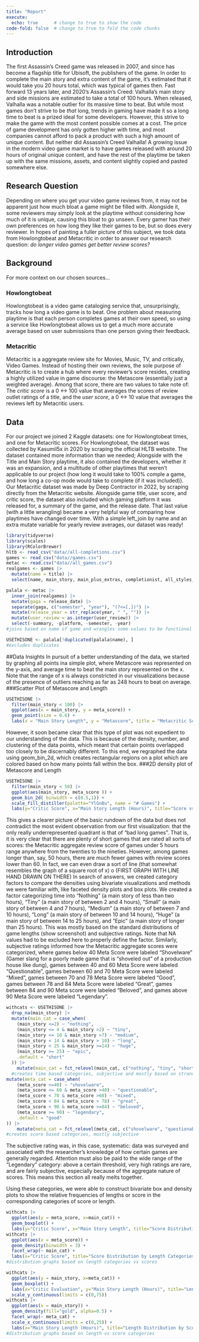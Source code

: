```yaml
---
title: "Report"
execute: 
  echo: true      # change to true to show the code
code-fold: false  # change to true to fold the code chunks
---
```



## Introduction
The first Assassin's Creed game was released in 2007, and since has become a flagship title for Ubisoft, the publishers of the game. In order to complete the main story and extra content of the game, it's estimated that it would take you 20 hours total, which was typical of games then. Fast forward 13 years later, and 2020's Assassin's Creed: Valhalla's main story and side missions are estimated to take a total of 100 hours. When released, Valhalla was a notable outlier for its massive time to beat. But while most games don't strive to be *that* long, trends in gaming have made it so a long time to beat is a prized ideal for some developers. However, this strive to make the game with the most content possible comes at a cost. The price of game development has only gotten higher with time, and most companies cannot afford to pack a product with such a high amount of unique content. But neither did Assassin's Creed Valhalla! A growing issue in the modern video game market is to have games released with around 20 hours of original unique content, and have the rest of the playtime be taken up with the same missions, assets, and content slightly copied and pasted somewhere else. 

## Research Question
Depending on where you get your video game reviews from, it may not be apparent just how much bloat a game might be filled with. Alongside it, some reviewers may simply look at the playtime without considering how much of it is unique, causing this bloat to go unseen. Every gamer has their own preferences on how long they like their games to be, but so does every reviewer. In hopes of painting a fuller picture of this subject, we took data from Howlongtobeat and Metacritic in order to answer our research question: *do longer video games get better review scores?*

## Background
For more context on our chosen sources...

### Howlongtobeat
Howlongtobeat is a video game cataloging service that, unsurprisingly, tracks how long a video game is to beat. One problem about measuring playtime is that each person completes games at their own speed, so using a service like Howlongtobeat allows us to get a much more accurate average based on user submissions than one person giving their feedback.

### Metacritic
Metacritic is a aggregate review site for Movies, Music, TV, and critically, Video Games. Instead of hosting their own reviews, the sole purpose of Metacritic is to create a hub where every reviewer's score resides, creating a highly utilized value in game discourse: the Metascore (essentially just a weighted average). Among that score, there are two values to take note of: The *critic score* is a 0 <-> 100 value that averages the scores of review outlet ratings of a title, and the *user score*, a 0 <-> 10 value that averages the reviews left by Metacritic users. 

## Data
For our project we joined 2 Kaggle datasets: one for Howlongtobeat times, and one for Metacritic scores. For Howlongtobeat, the dataset was collected by Kasumil5x in 2020 by scraping the official HLTB website. The dataset contained more information than we needed; Alongside with the Title and Main Story playtime, it also contained the developers, whether it was an expansion, and a multitude of other playtimes that weren't applicable to our project (how long it would take to 100% comple a game, and how long a co-op mode would take to complete (if it was included)). 
Our Metacritic dataset was made by Deep Contractor in 2022, by scraping directly from the Metacritic website. Alongside game title, user score, and critic score, the dataset also included which gaming platform it was released for, a summary of the game, and the release date. That last value (with a little wrangling) became a very helpful way of comparing how playtimes have changed over time. With a simple left_join by name and an extra mutate variable for yearly review averages, our dataset was ready!

```r
library(tidyverse)
library(scales)
library(RColorBrewer)
hltb <- read_csv("data//all-completions.csv")
games <- read_csv("data//games.csv")
metac <- read.csv("data//all_games.csv")
realgames <- games |>
  mutate(name = title) |>
  select(name, main_story, main_plus_extras, completionist, all_styles, type, platforms, genres)

palala <- metac |>
  inner_join(realgames) |>
  mutate(gaga = release_date) |>
  separate(gaga, c("semester", "year"), "(?<=[,])") |>
  mutate(release_year = str_replace(year, " ", "")) |>
  mutate(user_review = as.integer(user_review)) |>
  select(-summary, -platform, -semester, -year) 
#joins based on name of game and wrangles some values to be functional

USETHISONE <- palala[!duplicated(palala$name), ]
#excludes duplicates
```
##Data Insights
In pursuit of a better understanding of the data, we started by graphing all points ina simple plot, where Metascore was represented on the y-axis, and average time to beat the main story represented on the x. Note that the range of x is always constricted in our visualizations because of the presence of outliers reaching as far as 248 hours to beat on average.
###Scatter Plot of Metascore and Length
```r
USETHISONE |>
  filter(main_story < 100) |>
  ggplot(aes(x = main_story, y = meta_score)) +
  geom_point(size = 0.6) +
  labs(x = "Main Story Length", y = "Metascore", title = "Metacritic Score vs Amount of Time to Complete Main Story")
```

However, it soon became clear that this type of plot was not expedient to our understanding of the data. This is because of the density, number, and clustering of the data points, which meant that certain points overlapped too closely to be discernably different. To this end, we regraphed the data using geom_bin_2d, which creates rectangular regions on a plot which are colored based on how many points fall within the box. 
###2D density plot of Metascore and Length
```r
USETHISONE |>
  filter(main_story < 50) |>
  ggplot(aes(main_story, meta_score )) +
  geom_bin_2d( binwidth = c(0.5,1)) +
  scale_fill_distiller(palette="YlGnBu", name = "# Games") +
  labs(y="Critic Score", x="Main Story Length (Hours)", title="Score vs. Main Story Length")
```

This gives a clearer picture of the basic rundown of the data but does not contradict the most evident observation from our first visualization: that the only really underrepresented quadrant is that of “bad long games”. That is, it is very clear that there are plenty of short games that are rated all sorts of scores: the Metacritic aggregate review score of games under 5 hours range anywhere from the twenties to the nineties. However, among games longer than, say, 50 hours, there are much fewer games with review scores lower than 60. In fact, we can even draw a sort of line (that somewhat resembles the graph of a square root of x)
o	(FIRST GRAPH WITH LINE HAND DRAWN ON THERE)
In search of answers, we created category factors to compare the densities using bivariate visualizations and methods we were familiar with, like faceted density plots and box plots.
We created a factor categorizing time into “Nothing” (a main story of less than two hours), “Tiny” (a main story of between 2 and 4 hours), “Small” (a main story of between 4 and 7 hours), “Medium” (a main story of between 7 and 10 hours),  “Long” (a main story of between 10 and 14 hours), “Huge” (a main story of between 14 to 25 hours), and “Epic” (a main story of longer than 25 hours).  This was mostly based on the standard distributions of game lengths (show screenshot) and subjective ratings. Note that NA values had to be excluded here to properly define the factor.
Similarly, subjective ratings informed how the Metacritic aggregate scores were categorized, where games below 40 Meta Score were labeled “Shovelware” (Gamer slang for a poorly made game that is “shoveled out” of a production house like dung), games between 40 and 60 Meta Score were labeled “Questionable”, games between 60 and 70 Meta Score were labeled “Mixed”, games between 70 and 78 Meta Score were labeled “Good”, games between 78 and 84 Meta Score were labeled “Great”, games between 84 and 90 Meta score were labeled “Beloved”, and games above 90 Meta Score were labeled “Legendary”. 

```r
withcats <- USETHISONE |>
  drop_na(main_story) |>
  mutate(main_cat = case_when(
    (main_story <=2) ~ "nothing",
    (main_story <= 4 & main_story >2) ~ "tiny",
    (main_story <= 10 & main_story >7) ~ "medium",
    (main_story < 14 & main_story > 10) ~ "long",
    (main_story < 25 & main_story >=14) ~ "huge",
    (main_story >= 25) ~ "epic",
    .default = "short"
  )) |>
    mutate(main_cat = fct_relevel(main_cat, c("nothing", "tiny", "short", "medium", "long", "huge", "epic"))) |>
  #creates time based categories, subjective and mostly based on strandard distribution quantiles
mutate(meta_cat = case_when(
    (meta_score <=40) ~ "shovelware",
    (meta_score <= 60 & meta_score >40) ~ "questionable",
    (meta_score < 70 & meta_score >60) ~ "mixed",
    (meta_score < 84 & meta_score > 78) ~ "great",
    (meta_score < 90 & meta_score >=84) ~ "beloved",
    (meta_score >= 90) ~ "legendary",
    .default = "good"
)) |>
    mutate(meta_cat = fct_relevel(meta_cat, c("shovelware", "questionable", "mixed", "good", "great", "beloved", "legendary")))
#creates score based categories, mostly subjective
```

The subjective rating was, in this case, systematic: data was surveyed and associated with the researcher’s knowledge of how certain games are generally regarded. Attention must also be paid to the wide range of the “Legendary” category: above a certain threshold, very high ratings are rare, and are fairly subjective, especially because of the aggregate nature of scores. This means this section all really melts together. 

Using these categories, we were able to construct bivariate box and density plots to show the relative frequencies of lengths or score in the corresponding categories of score or length.

```r
withcats |>
  ggplot(aes(y = meta_score, x=main_cat)) +
  geom_boxplot() +
  labs(y="Critic Score", x="Main Story Length", title="Score Distribution by Length Categories")
withcats |>
  ggplot(aes(x = meta_score)) +
  geom_density(binwidth = 3) +
  facet_wrap(~ main_cat) +
  labs(x="Critic Score", title="Score Distribution by Length Categories")
#distribution graphs based on length categories vs scores
```

```r
withcats |>
  ggplot(aes(y = main_story, x=meta_cat)) +
  geom_boxplot() +
  labs(x="Critic Evaluation", y="Main Story Length (Hours)", title="Length Distribution by Score Categories") +
  scale_y_continuous(limits = c(0,75))
withcats |>
  ggplot(aes(x = main_story)) +
  geom_density(fill="gold", alpha=0.5) +
  facet_wrap(~ meta_cat) +
  scale_x_continuous(limits = c(0,25)) +
  labs(x="Main Story Length (Hours)", title="Length Distribution by Score Categories")
#distribution graphs based on length vs score categories
```

